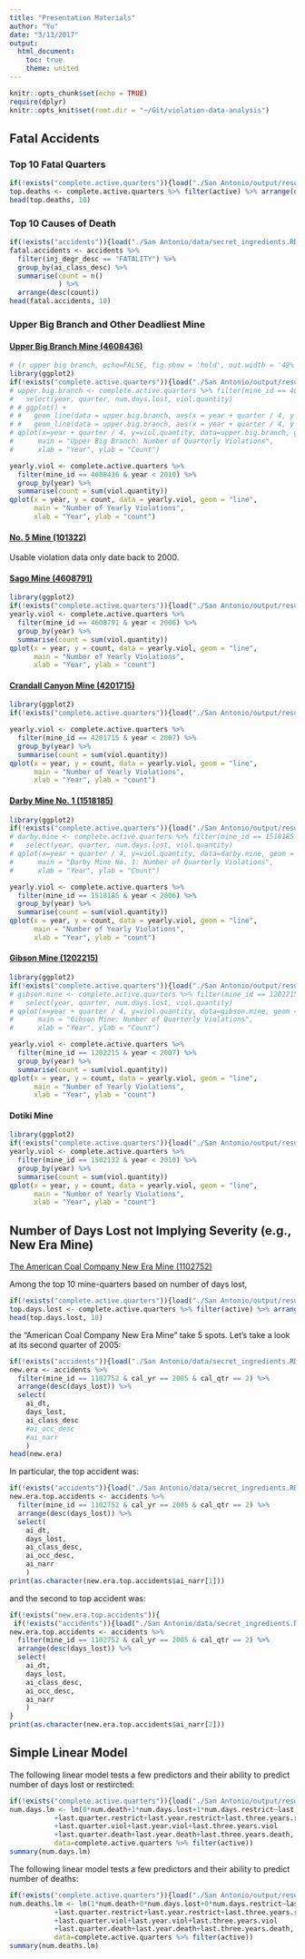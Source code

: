 ```yaml
---
title: "Presentation Materials"
author: "Yu"
date: "3/13/2017"
output: 
  html_document:
    toc: true
    theme: united
---
```


```r
knitr::opts_chunk$set(echo = TRUE)
require(dplyr)
knitr::opts_knit$set(root.dir = "~/Git/violation-data-analysis")
```

## Fatal Accidents

### Top 10 Fatal Quarters

```r
if(!exists("complete.active.quarters")){load("./San Antonio/output/result.RData")}
top.deaths <- complete.active.quarters %>% filter(active) %>% arrange(desc(num.death)) %>% select(mine.name, mine_id, year, quarter, num.death)
head(top.deaths, 10)
```
### Top 10 Causes of Death
```r
if(!exists("accidents")){load("./San Antonio/data/secret_ingredients.RData")}
fatal.accidents <- accidents %>% 
  filter(inj_degr_desc == "FATALITY") %>%
  group_by(ai_class_desc) %>%
  summarise(count = n()
            ) %>%
  arrange(desc(count))
head(fatal.accidents, 10)
```

### Upper Big Branch and Other Deadliest Mine

#### [Upper Big Branch Mine (4608436)](https://en.wikipedia.org/wiki/Upper_Big_Branch_Mine_disaster)

```r
# {r upper big branch, echo=FALSE, fig.show = 'hold', out.width = '49%'}
library(ggplot2)
if(!exists("complete.active.quarters")){load("./San Antonio/output/result.RData")}
# upper.big.branch <- complete.active.quarters %>% filter(mine_id == 4608436 & (year < 2010 | (year == 2010 & quarter < 2))) %>%
#   select(year, quarter, num.days.lost, viol.quantity)
# # ggplot() +
# #   geom_line(data = upper.big.branch, aes(x = year + quarter / 4, y = viol.quantity), color = "red") +
# #   geom_line(data = upper.big.branch, aes(x = year + quarter / 4, y = num.days.lost), color = "green")
# qplot(x=year + quarter / 4, y=viol.quantity, data=upper.big.branch, geom = "line",
#      main = "Upper Big Branch: Number of Quarterly Violations",
#      xlab = "Year", ylab = "Count")

yearly.viol <- complete.active.quarters %>% 
  filter(mine_id == 4608436 & year < 2010) %>%
  group_by(year) %>%
  summarise(count = sum(viol.quantity))
qplot(x = year, y = count, data = yearly.viol, geom = "line",
      main = "Number of Yearly Violations",
      xlab = "Year", ylab = "count")
```

#### [No. 5 Mine (101322)](http://www.chicagotribune.com/news/chi-0209220285sep22-story.html)

Usable violation data only date back to 2000.

#### [Sago Mine (4608791)](https://en.wikipedia.org/wiki/Sago_Mine_disaster)

```r
library(ggplot2)
if(!exists("complete.active.quarters")){load("./San Antonio/output/result.RData")}
yearly.viol <- complete.active.quarters %>% 
  filter(mine_id == 4608791 & year < 2006) %>%
  group_by(year) %>%
  summarise(count = sum(viol.quantity))
qplot(x = year, y = count, data = yearly.viol, geom = "line",
      main = "Number of Yearly Violations",
      xlab = "Year", ylab = "count")
```

#### [Crandall Canyon Mine (4201715)](https://www.google.com/url?sa=t&rct=j&q=&esrc=s&source=web&cd=2&cad=rja&uact=8&ved=0ahUKEwjOyeGnvtTSAhVN42MKHdtyD7UQFggnMAE&url=http%3A%2F%2Fwww.deseretnews.com%2Farticle%2F695206530%2FVictims-of-Crandall-Canyon-Mine-disaster.html&usg=AFQjCNHqcZNs-qEa9SipaDkfKfYy5okkGQ&sig2=WMuhLw2C0D1jAxkiBM1uiw)

```r
library(ggplot2)
if(!exists("complete.active.quarters")){load("./San Antonio/output/result.RData")}

yearly.viol <- complete.active.quarters %>% 
  filter(mine_id == 4201715 & year < 2007) %>%
  group_by(year) %>%
  summarise(count = sum(viol.quantity))
qplot(x = year, y = count, data = yearly.viol, geom = "line",
      main = "Number of Yearly Violations",
      xlab = "Year", ylab = "count")
```

#### [Darby Mine No. 1 (1518185)](http://www.chicagotribune.com/news/chi-0209220285sep22-story.html)

```r
library(ggplot2)
if(!exists("complete.active.quarters")){load("./San Antonio/output/result.RData")}
# darby.mine <- complete.active.quarters %>% filter(mine_id == 1518185 & (year < 2006 | (year == 2006 & quarter < 2))) %>%
#   select(year, quarter, num.days.lost, viol.quantity)
# qplot(x=year + quarter / 4, y=viol.quantity, data=darby.mine, geom = "line",
#      main = "Darby Mine No. 1: Number of Quarterly Violations",
#      xlab = "Year", ylab = "Count")

yearly.viol <- complete.active.quarters %>% 
  filter(mine_id == 1518185 & year < 2006) %>%
  group_by(year) %>%
  summarise(count = sum(viol.quantity))
qplot(x = year, y = count, data = yearly.viol, geom = "line",
      main = "Number of Yearly Violations",
      xlab = "Year", ylab = "count")
```

#### [Gibson Mine	(1202215)](http://coaldiver.org/msha-id/1202215)

```r
library(ggplot2)
if(!exists("complete.active.quarters")){load("./San Antonio/output/result.RData")}
# gibson.mine <- complete.active.quarters %>% filter(mine_id == 1202215 & (year < 2007 | (year == 2007 & quarter < 3))) %>%
#   select(year, quarter, num.days.lost, viol.quantity)
# qplot(x=year + quarter / 4, y=viol.quantity, data=gibson.mine, geom = "line",
#      main = "Gibson Mine: Number of Quarterly Violations",
#      xlab = "Year", ylab = "Count")

yearly.viol <- complete.active.quarters %>% 
  filter(mine_id == 1202215 & year < 2007) %>%
  group_by(year) %>%
  summarise(count = sum(viol.quantity))
qplot(x = year, y = count, data = yearly.viol, geom = "line",
      main = "Number of Yearly Violations",
      xlab = "Year", ylab = "count")
```

#### Dotiki Mine

```r
library(ggplot2)
if(!exists("complete.active.quarters")){load("./San Antonio/output/result.RData")}
yearly.viol <- complete.active.quarters %>% 
  filter(mine_id == 1502132 & year < 2010) %>%
  group_by(year) %>%
  summarise(count = sum(viol.quantity))
qplot(x = year, y = count, data = yearly.viol, geom = "line",
      main = "Number of Yearly Violations",
      xlab = "Year", ylab = "count")
```

## Number of Days Lost not Implying Severity (e.g., New Era Mine)
[The American Coal Company New Era Mine (1102752)](http://www.stltoday.com/business/local/murray-energy-to-close-galatia-mine-next-year/article_aecf6963-c5ed-5edb-abd1-db6c5537a540.html)

Among the top 10 mine-quarters based on number of days lost,
```r
if(!exists("complete.active.quarters")){load("./San Antonio/output/result.RData")}
top.days.lost <- complete.active.quarters %>% filter(active) %>% arrange(desc(num.days.lost)) %>% select(mine.name, year, quarter, num.days.lost)
head(top.days.lost, 10)
```
the "American Coal Company New Era Mine" take 5 spots.
Let's take a look at its second quarter of 2005:
```r
if(!exists("accidents")){load("./San Antonio/data/secret_ingredients.RData")}
new.era <- accidents %>% 
  filter(mine_id == 1102752 & cal_yr == 2005 & cal_qtr == 2) %>% 
  arrange(desc(days_lost)) %>% 
  select(
    ai_dt, 
    days_lost, 
    ai_class_desc
    #ai_occ_desc 
    #ai_narr
    ) 
head(new.era)
```
In particular, the top accident was:
```r
if(!exists("accidents")){load("./San Antonio/data/secret_ingredients.RData")}
new.era.top.accidents <- accidents %>% 
  filter(mine_id == 1102752 & cal_yr == 2005 & cal_qtr == 2) %>% 
  arrange(desc(days_lost)) %>% 
  select(
    ai_dt, 
    days_lost, 
    ai_class_desc,
    ai_occ_desc, 
    ai_narr
    ) 
print(as.character(new.era.top.accidents$ai_narr[1]))
```
and the second to top accident was:
```r
if(!exists("new.era.top.accidents")){
 if(!exists("accidents")){load("./San Antonio/data/secret_ingredients.RData")}
new.era.top.accidents <- accidents %>% 
  filter(mine_id == 1102752 & cal_yr == 2005 & cal_qtr == 2) %>% 
  arrange(desc(days_lost)) %>% 
  select(
    ai_dt, 
    days_lost, 
    ai_class_desc,
    ai_occ_desc, 
    ai_narr
    )  
}
print(as.character(new.era.top.accidents$ai_narr[2]))
```

## Simple Linear Model

The following linear model tests a few predictors and their ability to predict number of days lost or restircted:
```r
if(!exists("complete.active.quarters")){load("./San Antonio/output/result.RData")}
num.days.lm <- lm(0*num.death+1*num.days.lost+1*num.days.restrict~last.quarter.lost+last.year.lost+last.three.years.lost
           +last.quarter.restrict+last.year.restrict+last.three.years.restrict
           +last.quarter.viol+last.year.viol+last.three.years.viol
           +last.quarter.death+last.year.death+last.three.years.death, 
           data=complete.active.quarters %>% filter(active))
summary(num.days.lm)
```
The following linear model tests a few predictors and their ability to predict number of deaths:
```r
if(!exists("complete.active.quarters")){load("./San Antonio/output/result.RData")}
num.deaths.lm <- lm(1*num.death+0*num.days.lost+0*num.days.restrict~last.quarter.lost+last.year.lost+last.three.years.lost
           +last.quarter.restrict+last.year.restrict+last.three.years.restrict
           +last.quarter.viol+last.year.viol+last.three.years.viol
           +last.quarter.death+last.year.death+last.three.years.death, 
           data=complete.active.quarters %>% filter(active))
summary(num.deaths.lm)
```